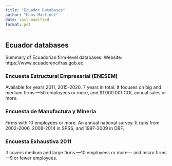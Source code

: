 ---
title: "Ecuador Databases"
author: "Hans Martinez"
date: last-modified
format: pdf
---

## Ecuador databases

Summary of Ecuadorian firm-level databases. Website: https://www.ecuadorencifras.gob.ec 

### Encuesta Estructural Empresarial (ENESEM)

Available for years 2011, 2015-2020. 7 years in total. It focuses on big and medium firms —50 employees or more, and $1'000.001 COL annual sales or more.

### Encuesta de Manufactura y Minería

Firms with 10 employees or more. An annual national survey. It runs from 2002-2006, 2008-2014 in SPSS, and 1997-2009 in DBF.

### Encuesta Exhaustiva 2011

It covers medium and large firms —10 employees or more— and micro firms —9 or fewer employees.


